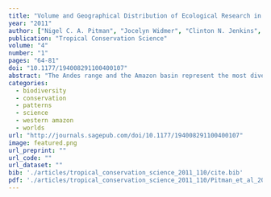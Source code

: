 ```yaml
---
title: "Volume and Geographical Distribution of Ecological Research in the Andes and the Amazon, 1995–2008"
year: "2011"
author: ["Nigel C. A. Pitman", "Jocelyn Widmer", "Clinton N. Jenkins", "Gabriela Stocks", "Lisa Seales", "Franklin Paniagua", "Emilio M. Bruna"]
publication: "Tropical Conservation Science"
volume: "4"
number: "1"
pages: "64-81"
doi: "10.1177/194008291100400107"
abstract: "The Andes range and the Amazon basin represent the most diverse biological community on earth and the largest tropical forest on earth, respectively, but they are historically understudied by biologists. In this paper we provide the first quantitative description of the volume and geographical distribution of ecological research in these regions. We compiled a dataset of all articles based on the Andes and Amazon regions published in two prominent international tropical ecology journals between 1995 and 2008. During this period, the number of scientific articles based on research in the Amazon was half that based on research in Central America, while the Andes scored among the least-studied of all tropical regions. Brazil was the leading base for Amazonian studies and Ecuador the primary location for Andean studies, but Ecuador led both categories and Brazil came last when research effort was standardized by area. Most Amazonian research took place in three regions—Manaus, southeastern Peru, and eastern Ecuador—with textasciitilde 31 percent of all papers coming from four field stations in those regions. Andean research focused overwhelmingly on the northern Andes. Research in the Andes range and the Amazon basin remains scattered, patchy, and far below its potential. We propose steps that funding agencies can take to increase research output and reduce geographical bias in the study of South America's richest ecosystems."
categories: 
  - biodiversity
  - conservation
  - patterns
  - science
  - western amazon
  - worlds
url: "http://journals.sagepub.com/doi/10.1177/194008291100400107"
image: featured.png
url_preprint: ""
url_code: ""
url_dataset: ""
bib: './articles/tropical_conservation_science_2011_110/cite.bib'
pdf: './articles/tropical_conservation_science_2011_110/Pitman_et_al_2011.pdf'
---
```

